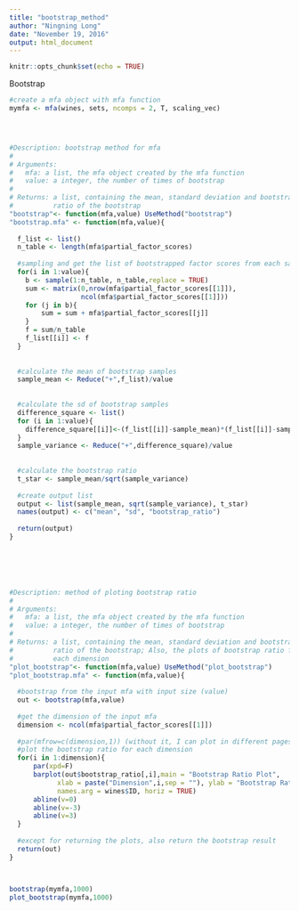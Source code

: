 ---
title: "bootstrap_method"
author: "Ningning Long"
date: "November 19, 2016"
output: html_document
---

```{r setup, include=FALSE}
knitr::opts_chunk$set(echo = TRUE)
```


Bootstrap
```{r}
#create a mfa object with mfa function
mymfa <- mfa(wines, sets, ncomps = 2, T, scaling_vec)




#Description: bootstrap method for mfa
#
# Arguments:
#   mfa: a list, the mfa object created by the mfa function
#   value: a integer, the number of times of bootstrap
#
# Returns: a list, containing the mean, standard deviation and bootstrap
#          ratio of the bootstrap
"bootstrap"<- function(mfa,value) UseMethod("bootstrap")
"bootstrap.mfa" <- function(mfa,value){
  
  f_list <- list()
  n_table <- length(mfa$partial_factor_scores)
  
  #sampling and get the list of bootstrapped factor scores from each sample
  for(i in 1:value){
    b <- sample(1:n_table, n_table,replace = TRUE)
    sum <- matrix(0,nrow(mfa$partial_factor_scores[[1]]),
                  ncol(mfa$partial_factor_scores[[1]]))
    for (j in b){
        sum = sum + mfa$partial_factor_scores[[j]]
    }
    f = sum/n_table
    f_list[[i]] <- f
  }
  
  
  #calculate the mean of bootstrap samples
  sample_mean <- Reduce("+",f_list)/value
  
  
  #calculate the sd of bootstrap samples
  difference_square <- list()
  for (i in 1:value){
    difference_square[[i]]<-(f_list[[i]]-sample_mean)*(f_list[[i]]-sample_mean)
  }
  sample_variance <- Reduce("+",difference_square)/value
  
  
  #calculate the bootstrap ratio
  t_star <- sample_mean/sqrt(sample_variance)
  
  #create output list
  output <- list(sample_mean, sqrt(sample_variance), t_star)
  names(output) <- c("mean", "sd", "bootstrap_ratio")
  
  return(output)
}



  


#Description: method of ploting bootstrap ratio  
#
# Arguments:
#   mfa: a list, the mfa object created by the mfa function
#   value: a integer, the number of times of bootstrap
#
# Returns: a list, containing the mean, standard deviation and bootstrap
#          ratio of the bootstrap; Also, the plots of bootstrap ratio for
#          each dimension
"plot_bootstrap"<- function(mfa,value) UseMethod("plot_bootstrap")
"plot_bootstrap.mfa" <- function(mfa,value){
  
  #bootstrap from the input mfa with input size (value)
  out <- bootstrap(mfa,value)
  
  #get the dimension of the input mfa
  dimension <- ncol(mfa$partial_factor_scores[[1]])
  
  #par(mfrow=c(dimension,1)) (without it, I can plot in different pages)
  #plot the bootstrap ratio for each dimension
  for(i in 1:dimension){
      par(xpd=F)
      barplot(out$bootstrap_ratio[,i],main = "Bootstrap Ratio Plot", 
            xlab = paste("Dimension",i,sep = ""), ylab = "Bootstrap Ratio",
            names.arg = wines$ID, horiz = TRUE)
      abline(v=0)
      abline(v=-3)
      abline(v=3)
  }
  
  #except for returning the plots, also return the bootstrap result
  return(out)
}



bootstrap(mymfa,1000)
plot_bootstrap(mymfa,1000)
```